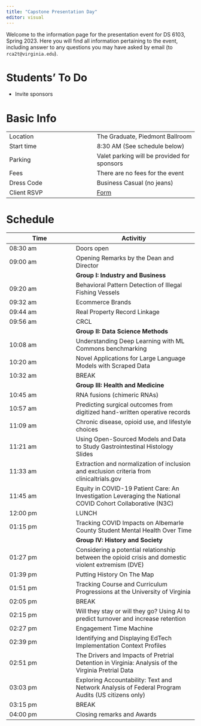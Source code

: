 ```yaml
---
title: "Capstone Presentation Day"
editor: visual
---
```


Welcome to the information page for the presentation event for DS 6103, Spring 2023. Here you will find all information pertaining to the event, including answer to any questions you may have asked by email (to `rca2t@virginia.edu`).

# Students' To Do

* Invite sponsors

# Basic Info

|            |              |
|------------|--------------|
| Location   | The Graduate, Piedmont Ballroom |
| Start time | 8:30 AM (See schedule below) |
| Parking    | Valet parking will be provided for sponsors |
| Fees       | There are no fees for the event |
| Dress Code | Business Casual (no jeans) |
| Client RSVP | [Form](https://virginia.az1.qualtrics.com/jfe/form/SV_bm83no5ddCIluaW) |

# Schedule

<!--
| Time | Activitiy |
|------|-----------|
| 8:30am | Doors open |
| 9:00am  | Opening Remarks by the Dean and Director | 
| 9:20am  | Behavioral Pattern Detection of Illegal Fishing Vessels | 
| 9:32am  | Ecommerce Brands| 
| 9:44am  | Real Property Record Linkage |  
| 9:56am  | CRCL |
| 10:08am | RNA fusions (chimeric RNAs) |
| 10:20am | Predicting surgical outcomes from digitized hand-written operative records |
| 10:32am | BREAK  |
| 10:45am | Chronic disease, opioid use, and lifestyle choices |
| 10:57am | Using Open-Sourced Models and Data to Study Gastrointestinal Histology Slides |
| 11:09am | Extraction and normalization of inclusion and exclusion criteria from clinicaltrials.gov |
| 11:21am | Equity in COVID-19 Patient Care: An Investigation Leveraging the National COVID Cohort Collaborative (N3C) |
| 11:33am | Tracking COVID Impacts on Albemarle County Student Mental Health Over Time |
| 11:45am | Considering a potential relationship between the opioid crisis and domestic violent extremism (DVE) |
| 12:00pm | LUNCH |
| 1:15pm  | Understanding Deep Learning with ML Commons benchmarking |
| 1:27pm | Novel Applications for Large Language Models with Scraped Data |
| 1:39pm | Putting History On The Map |
| 1:51pm | Tracking Course and Curriculum Progressions at the University of Virginia |
| 2:05 | BREAK  |
| 2:15pm | Will they stay or will they go?  Using AI to predict turnover and increase retention |
| 2:27pm | Engagement Time Machine |
| 2:39pm | Identifying and Displaying EdTech Implementation Context Profiles |
| 2:51pm | The Drivers and Impacts of Pretrial Detention in Virginia: Analysis of the Virginia Pretrial Data |
| 3:03pm | Exploring Accountability: Text and Network Analysis of Federal Program Audits (US citizens only) |
| 3:15pm | BREAK  |
| 4:00pm | Closing remarks and Awards  |
-->

| Time | Activitiy |
|------|-----------|
| 08:30 am | Doors open |
| 09:00 am  | Opening Remarks by the Dean and Director | 
|| **Group I: Industry and Business** |
| 09:20 am  | Behavioral Pattern Detection of Illegal Fishing Vessels | 
| 09:32 am  | Ecommerce Brands| 
| 09:44 am  | Real Property Record Linkage |  
| 09:56 am  | CRCL |
|| **Group II: Data Science Methods** |
| 10:08 am  | Understanding Deep Learning with ML Commons benchmarking |
| 10:20 am | Novel Applications for Large Language Models with Scraped Data |
| 10:32 am | BREAK  |
|| **Group III: Health and Medicine** |
| 10:45 am | RNA fusions (chimeric RNAs) |
| 10:57 am | Predicting surgical outcomes from digitized hand-written operative records |
| 11:09 am | Chronic disease, opioid use, and lifestyle choices |
| 11:21 am | Using Open-Sourced Models and Data to Study Gastrointestinal Histology Slides |
| 11:33 am | Extraction and normalization of inclusion and exclusion criteria from clinicaltrials.gov |
| 11:45 am | Equity in COVID-19 Patient Care: An Investigation Leveraging the National COVID Cohort Collaborative (N3C) |
| 12:00 pm | LUNCH |
| 01:15 pm | Tracking COVID Impacts on Albemarle County Student Mental Health Over Time |
|| **Group IV: History and Society** |
| 01:27 pm | Considering a potential relationship between the opioid crisis and domestic violent extremism (DVE) |
| 01:39 pm | Putting History On The Map |
| 01:51 pm | Tracking Course and Curriculum Progressions at the University of Virginia |
| 02:05 pm | BREAK  |
| 02:15 pm | Will they stay or will they go?  Using AI to predict turnover and increase retention |
| 02:27 pm | Engagement Time Machine |
| 02:39 pm | Identifying and Displaying EdTech Implementation Context Profiles |
| 02:51 pm | The Drivers and Impacts of Pretrial Detention in Virginia: Analysis of the Virginia Pretrial Data |
| 03:03 pm | Exploring Accountability: Text and Network Analysis of Federal Program Audits (US citizens only) |
| 03:15 pm | BREAK  | 
| 04:00 pm | Closing remarks and Awards  |
